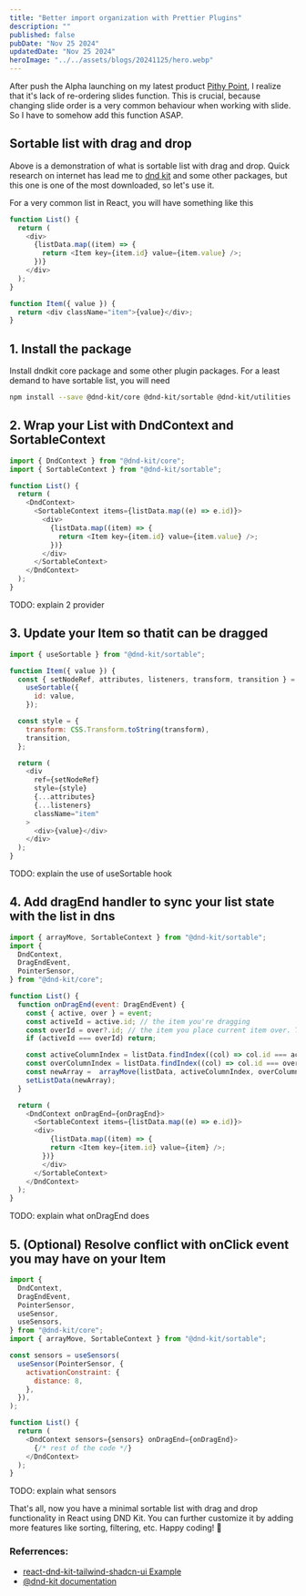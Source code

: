 ```yaml
---
title: "Better import organization with Prettier Plugins"
description: ""
published: false
pubDate: "Nov 25 2024"
updatedDate: "Nov 25 2024"
heroImage: "../../assets/blogs/20241125/hero.webp"
---
```


After push the Alpha launching on my latest product [Pithy Point](https://pithypoint.com), I realize that it's lack of re-ordering slides function. This is crucial, because changing slide order is a very common behaviour when working with slide. So I have to somehow add this function ASAP.

## Sortable list with drag and drop

Above is a demonstration of what is sortable list with drag and drop. Quick research on internet has lead me to [dnd kit](https://dndkit.com) and some other packages, but this one is one of the most downloaded, so let's use it.

For a very common list in React, you will have something like this

```js
function List() {
  return (
    <div>
      {listData.map((item) => {
        return <Item key={item.id} value={item.value} />;
      })}
    </div>
  );
}
```

```js
function Item({ value }) {
  return <div className="item">{value}</div>;
}
```

## 1. Install the package

Install dndkit core package and some other plugin packages. For a least demand to have sortable list, you will need

```bash
npm install --save @dnd-kit/core @dnd-kit/sortable @dnd-kit/utilities
```

## 2. Wrap your List with DndContext and SortableContext

```js
import { DndContext } from "@dnd-kit/core";
import { SortableContext } from "@dnd-kit/sortable";

function List() {
  return (
    <DndContext>
      <SortableContext items={listData.map((e) => e.id)}>
        <div>
          {listData.map((item) => {
            return <Item key={item.id} value={item.value} />;
          })}
        </div>
      </SortableContext>
    </DndContext>
  );
}
```

TODO: explain 2 provider

## 3. Update your Item so thatit can be dragged

```js
import { useSortable } from "@dnd-kit/sortable";

function Item({ value }) {
  const { setNodeRef, attributes, listeners, transform, transition } =
    useSortable({
      id: value,
    });

  const style = {
    transform: CSS.Transform.toString(transform),
    transition,
  };

  return (
    <div
      ref={setNodeRef}
      style={style}
      {...attributes}
      {...listeners}
      className="item"
    >
      <div>{value}</div>
    </div>
  );
}
```

TODO: explain the use of useSortable hook

## 4. Add dragEnd handler to sync your list state with the list in dns

```js
import { arrayMove, SortableContext } from "@dnd-kit/sortable";
import {
  DndContext,
  DragEndEvent,
  PointerSensor,
} from "@dnd-kit/core";

function List() {
  function onDragEnd(event: DragEndEvent) {
    const { active, over } = event;
    const activeId = active.id; // the item you're dragging
    const overId = over?.id; // the item you place current item over. This could be same as dragging item, which mean you didn't move it
    if (activeId === overId) return;

    const activeColumnIndex = listData.findIndex((col) => col.id === activeId);
    const overColumnIndex = listData.findIndex((col) => col.id === overId);
    const newArray =  arrayMove(listData, activeColumnIndex, overColumnIndex);
    setListData(newArray);
  }

  return (
    <DndContext onDragEnd={onDragEnd}>
      <SortableContext items={listData.map((e) => e.id)}>
      <div>
          {listData.map((item) => {
          return <Item key={item.id} value={item} />;
        })}
        </div>
      </SortableContext>
    </DndContext>
  );
}
```

TODO: explain what onDragEnd does

## 5. (Optional) Resolve conflict with onClick event you may have on your Item

```js
import {
  DndContext,
  DragEndEvent,
  PointerSensor,
  useSensor,
  useSensors,
} from "@dnd-kit/core";
import { arrayMove, SortableContext } from "@dnd-kit/sortable";

const sensors = useSensors(
  useSensor(PointerSensor, {
    activationConstraint: {
      distance: 8,
    },
  }),
);

function List() {
  return (
    <DndContext sensors={sensors} onDragEnd={onDragEnd}>
      {/* rest of the code */}
    </DndContext>
  );
}
```

TODO: explain what sensors

That's all, now you have a minimal sortable list with drag and drop functionality in React using DND Kit. You can further customize it by adding more features like sorting, filtering, etc. Happy coding! 🚀

### Referrences:

- [react-dnd-kit-tailwind-shadcn-ui Example](https://github.com/Georgegriff/react-dnd-kit-tailwind-shadcn-ui)
- [@dnd-kit documentation](https://docs.dndkit.com/)
